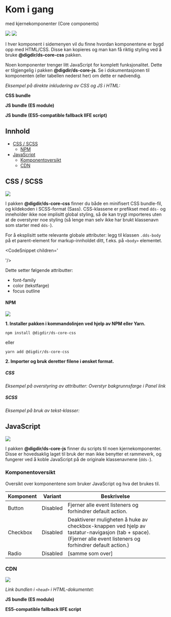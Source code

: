 
<Meta title="Komponenter/Kom i gang" />

# Kom i gang 
med kjernekomponenter (Core components)

[![](https://img.shields.io/npm/v/@digdir/ds-core-css?label=@digdir/ds-core-css&color=0051be)](https://www.npmjs.com/package/@digdir/ds-core-css)
[![](https://img.shields.io/npm/v/@digdir/ds-core-js?label=@digdir/ds-core-js&color=0051be)](https://www.npmjs.com/package/@digdir/ds-core-js)

I hver komponent i sidemenyen vil du finne hvordan komponentene er bygd opp med HTML/CSS. Disse kan kopieres og man kan få riktig styling ved å bruke **@digdir/ds-core-css** pakken. 

Noen komponenter trenger litt JavaScript for komplett funksjonalitet. Dette er tilgjengelig i pakken **@digdir/ds-core-js**. Se i dokumentasjonen til komponenten (eller tabellen nederst her) om dette er nødvendig.

*Eksempel på direkte inkludering av CSS og JS i HTML:*

__CSS bundle__

<CdnSnippet absoluteFilepath="packages/css/build/index.css" linkFormat="css"/>

__JS bundle (ES module)__

<CdnSnippet absoluteFilepath="packages/js/build/index.js" linkFormat="js"/>

__JS bundle (ES5-compatible fallback IIFE script)__

<CdnSnippet absoluteFilepath="packages/js/build/index.iife.js" linkFormat="iife"/>

## Innhold

- [CSS / SCSS](#css--scss)
  - [NPM](#npm)
- [JavaScript](#javascript)
  - [Komponentoversikt](#komponentoversikt)
  - [CDN](#cdn)

## CSS / SCSS

[![](https://img.shields.io/npm/v/@digdir/ds-core-css?label=latest%20release&color=0051be)](https://www.npmjs.com/package/@digdir/ds-core-css)

I pakken **@digdir/ds-core-css** finner du både en minifisert CSS bundle-fil, og kildekoden i SCSS-format (Sass). CSS-klassene er prefikset med `dds-` og inneholder ikke noe implisitt global styling, så de kan trygt importeres uten at de overstyrer noe styling (så lenge man selv ikke har brukt klassenavn som starter med `dds-`).

For å eksplisitt sette relevante globale attributer: legg til klassen `.dds-body` på et parent-element for markup-innholdet ditt, f.eks. på `<body>` elementet. 

<CodeSnippet children='
<body class="dds-body">
  <!-- Mitt innhold -->
</body>'/>

Dette setter følgende attributter:
* font-family
* color (tekstfarge)
* focus outline


#### NPM

[![](https://img.shields.io/npm/dm/@digdir/ds-core-css.svg)](https://www.npmjs.com/package/@digdir/ds-core-css)

**1. Installer pakken i kommandolinjen ved hjelp av NPM eller Yarn.**

`npm install @digdir/ds-core-css`

eller

`yarn add @digdir/ds-core-css`

**2. Importer og bruk deretter filene i ønsket format.**
##### CSS

*Eksempel på overstyring av attributter: Overstyr bakgrunnsfarge i Panel link*

<CodeSnippet children='/* Importer core CSS */
@import "@digdir/ds-core-css/build/index.css";
/* Importer eventuelt tokens */
@import "@digdir/ds-tokens/build/tokens.css";
/* Velg klasse (Antar her at man bruker Panel link inni et element med klassen .min-kontainer) */
.min-kontainer .dds-panel-link {
/* Overstyr styling */
background-color: var(--color-brand-first-400);
}' formatAsHtml={false} language='css'/>

##### SCSS

*Eksempel på bruk av tekst-klasser:*

<CodeSnippet children='// Hent tekst-stylingen
@use "@digdir/ds-core-css/build/src/typography.scss" as textStyles;
// Hent selve fonten og sett den hvis ikke det allerede er gjort i HTML
@use "@digdir/ds-core-css/build/src/baseline/Inter.scss" as *;
body {
font-family: "Inter", sans-serif;
}
// Bruk mixins, variabler eller annet
.min-hjemmelagde-klasse {
@include textStyles.text-body-300(); // Setter font-size, font-weight, line-height
}' formatAsHtml={false} language='scss'/>

## JavaScript

[![](https://img.shields.io/npm/v/@digdir/ds-core-js?label=latest%20release&color=0051be)](https://www.npmjs.com/package/@digdir/ds-core-js)

I pakken **@digdir/ds-core-js** finner du scripts til noen kjernekomponenter. Disse er hovedsaklig laget til bruk der man ikke benytter et rammeverk, og fungerer ved å koble JavaScript på de originale klassenavnene (`dds-`). 

### Komponentoversikt

Oversikt over komponentene som bruker JavaScript og hva det brukes til. 

Komponent | Variant | Beskrivelse
--- | --- | ---
Button | Disabled | Fjerner alle event listeners og forhindrer default action.
Checkbox | Disabled | Deaktiverer muligheten å huke av checkbox-knappen ved hjelp av tastatur-navigasjon (tab + space). (Fjerner alle event listeners og forhindrer default action.)
Radio | Disabled | [samme som over] 

### CDN 

[![](https://data.jsdelivr.com/v1/package/npm/@digdir/ds-core-js/badge)](https://www.jsdelivr.com/package/npm/@digdir/ds-core-js)

*Link bundlen i `<head>` i HTML-dokumentet:*

__JS bundle (ES module)__

<CdnSnippet absoluteFilepath="packages/js/build/index.js" linkFormat="js"/>

__ES5-compatible fallback IIFE script__

<CdnSnippet absoluteFilepath="packages/js/build/index.iife.js" linkFormat="iife"/>